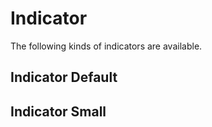 
<Meta title="Elements/indicator/Indicator" />

# Indicator

The following kinds of indicators are available.

## Indicator Default

<Canvas of={IndicatorStories.Default} />

## Indicator Small

<Canvas of={IndicatorStories.Small} />
